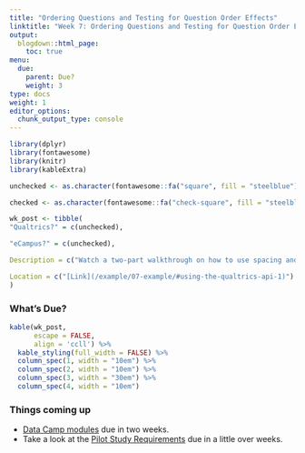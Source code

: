 ```yaml
---
title: "Ordering Questions and Testing for Question Order Effects"
linktitle: "Week 7: Ordering Questions and Testing for Question Order Effects"
output:
  blogdown::html_page:
    toc: true
menu:
  due:
    parent: Due?
    weight: 3
type: docs
weight: 1
editor_options: 
  chunk_output_type: console
---
```


```r
library(dplyr)
library(fontawesome)
library(knitr)
library(kableExtra)
```

```r
unchecked <- as.character(fontawesome::fa("square", fill = "steelblue"))

checked <- as.character(fontawesome::fa("check-square", fill = "steelblue"))

wk_post <- tibble(
"Qualtrics?" = c(unchecked),

"eCampus?" = c(unchecked),

Description = c("Watch a two-part walkthrough on how to use spacing and colors in Qualtrics."),

Location = c("[Link](/example/07-example/#using-the-qualtrics-api-1)")
)
```

### What's Due?

```r
kable(wk_post, 
      escape = FALSE,
      align = 'ccll') %>%
  kable_styling(full_width = FALSE) %>%
  column_spec(1, width = "10em") %>%
  column_spec(2, width = "10em") %>%
  column_spec(3, width = "30em") %>%
  column_spec(4, width = "10em")
```

### Things coming up

- [Data Camp modules](/lesson/07-lesson/#data-camp-1) due in two weeks.
- Take a look at the [Pilot Study Requirements](/assignment/07-assignment/#pilot-study-ledger-1) due in a little over weeks.


